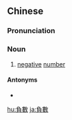{{also|負数|负数}}
==Chinese==
{{zh-forms|s=负数}}
{{wikipedia|lang=zh}}

===Pronunciation===
{{zh-pron
|m=fùshù
|c=fu6 sou3
|h=pfs=fu-su
|cat=n
}}

===Noun===
{{zh-noun}}

# [[negative]] [[number]]

====Antonyms====
* {{zh-l|正數|positive number}}

{{zh-cat|Mathematics}}

[[hu:負數]]
[[ja:負數]]